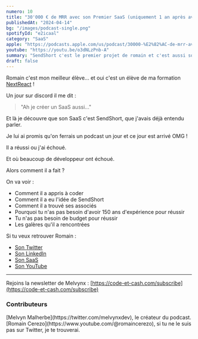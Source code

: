 ```yaml
---
numero: 10
title: "30'000 € de MRR avec son Premier SaaS (uniquement 1 an après avoir appris à coder) - Romain Cerezo"
publishedAt: "2024-04-14"
bg: "/images/podcast-single.png"
spotifyId: "e2icaal"
category: "SaaS"
apple: "https://podcasts.apple.com/us/podcast/30000-%E2%82%AC-de-mrr-avec-son-premier-saas-uniquement-1/id1701022126?i=1000652379597"
youtube: "https://youtu.be/o3dNLzPnb-A"
summary: "SendShort c'est le premier projet de romain et c'est aussi son premier SaaS. Pourtant, c'est un carton plein pour lui. Il a réussi où des seniors de 40 ans d'expérience ont échoué et il nous raconte comment il a fait."
draft: false
---
```


Romain c'est mon meilleur élève... et oui c'est un élève de ma formation [NextReact](https://codelynx.dev/nextreact/courses) !

Un jour sur discord il me dit :

> "Ah je créer un SaaS aussi..."

Et là je découvre que son SaaS c'est SendShort, que j'avais déjà entendu parler.

Je lui ai promis qu'on ferrais un podcast un jour et ce jour est arrivé OMG !

Il a réussi ou j'ai échoué.

Et où beaucoup de développeur ont échoué.

Alors comment il a fait ?

On va voir :

- Comment il a appris à coder
- Comment il a eu l'idée de SendShort
- Comment il a trouvé ses associés
- Pourquoi tu n'as pas besoin d'avoir 150 ans d'expérience pour réussir
- Tu n'as pas besoin de budget pour réussir
- Les galères qu'il a rencontrées

Si tu veux retrouver Romain :

- [Son Twitter](https://twitter.com/RoMCrZ)
- [Son LinkedIn](https://www.linkedin.com/in/romain-cerezo/)
- [Son SaaS](https://www.sendshort.ai/)
- [Son YouTube](https://www.youtube.com/@romaincerezo)

---

Rejoins la newsletter de Melvynx : [https://code-et-cash.com/subscribe](https://code-et-cash.com/subscribe)

### Contributeurs

<Contributor>
  [Melvyn Malherbe](https://twitter.com/melvynxdev), le créateur du podcast.
</Contributor>
<Contributor>
  [Romain Cerezo](https://www.youtube.com/@romaincerezo), si tu ne le suis pas
  sur Twitter, je te trouverai.
</Contributor>
